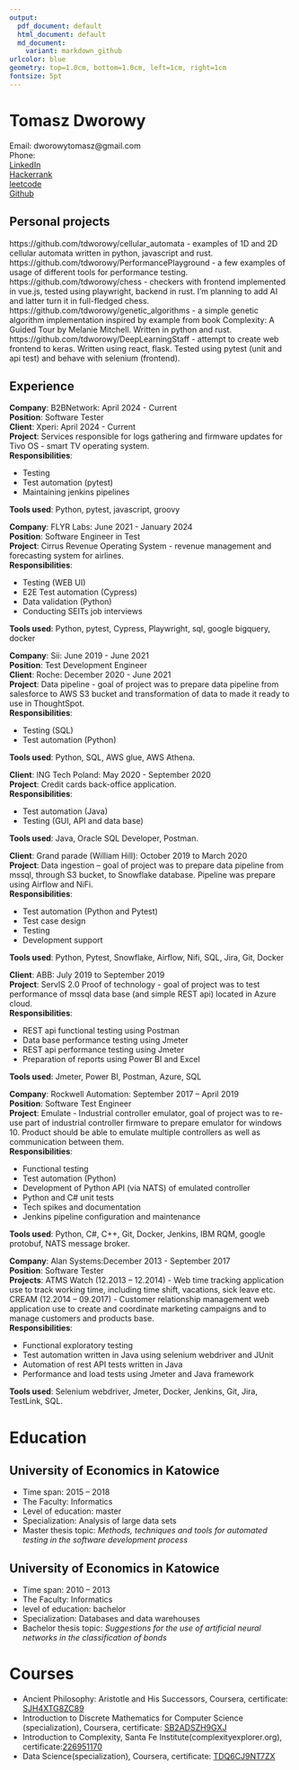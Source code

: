 ```yaml
---
output:
  pdf_document: default
  html_document: default
  md_document:
    variant: markdown_github
urlcolor: blue
geometry: top=1.0cm, bottom=1.0cm, left=1cm, right=1cm
fontsize: 5pt
---
```

# Tomasz Dworowy
\noindent\makebox[\linewidth]{\rule{\paperwidth}{1pt}}

Email: dworowytomasz@gmail.com  
Phone:  
[LinkedIn](https://linkedin.com/in/tomasz-dworowy-aab283bb)  
[Hackerrank](https://www.hackerrank.com/dworowytomasz)  
[leetcode](https://leetcode.com/dworowytomasz/)  
[Github](https://github.com/tdworowy)  

\noindent\makebox[\linewidth]{\rule{\paperwidth}{1pt}}

## Personal projects
https://github.com/tdworowy/cellular_automata - examples of 1D and 2D cellular automata written in python,  javascript and rust.  
https://github.com/tdworowy/PerformancePlayground - a few examples of usage of different tools for performance testing.   
https://github.com/tdworowy/chess - checkers with frontend implemented in vue.js, tested using playwright, backend in rust. I'm planning to add AI and latter turn it in full-fledged chess.  
https://github.com/tdworowy/genetic_algorithms - a simple genetic algorithm implementation inspired by example from book Complexity: A Guided Tour by Melanie Mitchell. Written in python and rust.   
https://github.com/tdworowy/DeepLearningStaff - attempt to create web frontend to keras. Written using react, flask. Tested using pytest (unit and api test) and behave with selenium (frontend). 

\noindent\makebox[\linewidth]{\rule{\paperwidth}{1pt}}

## Experience

**Company**: B2BNetwork: April 2024 - Current  
**Position**: Software Tester  
**Client**: Xperi: April 2024 - Current  
**Project**: Services responsible for logs gathering and firmware updates for Tivo OS - smart TV operating system.  
**Responsibilities**:

* Testing
* Test automation (pytest)
* Maintaining jenkins pipelines

**Tools used**:  Python, pytest, javascript, groovy  

\noindent\makebox[\linewidth]{\rule{\paperwidth}{1pt}}

**Company**: FLYR Labs: June 2021 - January 2024  
**Position**: Software Engineer in Test  
**Project**: Cirrus Revenue Operating System - revenue management and forecasting system for airlines.  
**Responsibilities**:

* Testing (WEB UI)
* E2E Test automation (Cypress)
* Data validation (Python)
* Conducting SEITs job interviews

**Tools used**: Python, pytest, Cypress, Playwright, sql, google bigquery, docker  


\noindent\makebox[\linewidth]{\rule{\paperwidth}{1pt}}

**Company**: Sii: June 2019 - June 2021  
**Position**: Test Development Engineer  
**Client**: Roche: December 2020 - June 2021  
**Project**: Data pipeline - goal of project was to prepare data pipeline from salesforce to AWS S3 bucket and transformation of data to made it ready to use in ThoughtSpot.  
**Responsibilities**:

* Testing (SQL)
* Test automation (Python)

**Tools used**: Python, SQL, AWS glue, AWS Athena.  

**Client**: ING Tech Poland: May 2020 - September 2020  
**Project**: Credit cards back-office application.  
**Responsibilities**:

* Test automation (Java)
* Testing (GUI, API and data base)

**Tools used**: Java, Oracle SQL Developer, Postman.  

**Client**: Grand parade (William Hill): October 2019 to March 2020  
**Project**: Data ingestion – goal of project was to prepare data pipeline from mssql, through S3 bucket, to Snowflake database. Pipeline was prepare using Airflow and NiFi.  
**Responsibilities**:  

* Test automation (Python and Pytest)
* Test case design
* Testing
* Development support  
  
**Tools used**: Python, Pytest, Snowflake, Airflow, Nifi, SQL, Jira, Git, Docker  

**Client**: ABB: July 2019 to September 2019  
**Project**: ServIS 2.0 Proof of technology - goal of project was to test performance of mssql data base (and simple REST api) located in Azure cloud.  
**Responsibilities**:  

* REST api functional testing using Postman
* Data base performance testing using Jmeter
* REST api performance testing using Jmeter
* Preparation of reports using Power BI and Excel  

**Tools used**: Jmeter, Power BI, Postman, Azure, SQL  

\noindent\makebox[\linewidth]{\rule{\paperwidth}{1pt}}

**Company**: Rockwell Automation: September 2017 – April 2019  
**Position**: Software Test Engineer  
**Project**: Emulate - Industrial controller emulator, goal of project was to re-use part of industrial controller firmware to prepare emulator for windows 10. Product should be able to emulate multiple controllers as well as communication between them.  
**Responsibilities**:

* Functional testing
* Test automation (Python)
* Development of Python API (via NATS) of emulated controller
* Python and C# unit tests
* Tech spikes and documentation
* Jenkins pipeline configuration and maintenance  

**Tools used**: Python, C#, C++, Git, Docker, Jenkins, IBM RQM, google protobuf, NATS message broker.  

\noindent\makebox[\linewidth]{\rule{\paperwidth}{1pt}}

**Company**: Alan Systems:December 2013 - September 2017  
**Position**: Software Tester  
**Projects**: ATMS Watch (12.2013 – 12.2014) - Web time tracking application use to track working time, including time shift, vacations, sick leave etc.  
CREAM (12.2014 – 09.2017) - Customer relationship management web application use to create and coordinate marketing campaigns and to manage customers and products base.  
**Responsibilities**:  

* Functional exploratory testing
* Test automation written in Java using selenium webdriver and JUnit
* Automation of rest API tests written in Java
* Performance and load tests using Jmeter and Java framework

**Tools used**: Selenium webdriver, Jmeter, Docker, Jenkins, Git, Jira, TestLink, SQL.  

\noindent\makebox[\linewidth]{\rule{\paperwidth}{1pt}}

# Education

## University of Economics in Katowice  

* Time span: 2015 – 2018
* The Faculty: Informatics
* Level of education: master
* Specialization: Analysis of large data sets
* Master thesis topic: *Methods, techniques and tools for automated testing in the software development process*

 
## University of Economics in Katowice

* Time span: 2010 – 2013
* The Faculty: Informatics
* level of education: bachelor
* Specialization: Databases and data warehouses
* Bachelor thesis topic: *Suggestions for the use of artificial neural networks in the classification of bonds*

\noindent\makebox[\linewidth]{\rule{\paperwidth}{1pt}}

# Courses

* Ancient Philosophy: Aristotle and His Successors, Coursera, certificate: [SJH4XTG8ZC89](https://www.coursera.org/account/accomplishments/records/SJH4XTG8ZC89)
* Introduction to Discrete Mathematics for Computer Science (specialization), Coursera, certificate: [SB2ADSZH9GXJ](https://www.coursera.org/account/accomplishments/specialization/SB2ADSZH9GXJ)
* Introduction to Complexity, Santa Fe Institute(complexityexplorer.org), certificate:[226951170](https://www.complexityexplorer.org/courses/104-introduction-to-complexity/certificates/226951170)
* Data Science(specialization), Coursera, certificate: [TDQ6CJ9NT7ZX](https://www.coursera.org/account/accomplishments/specialization/TDQ6CJ9NT7ZX)

\noindent\makebox[\linewidth]{\rule{\paperwidth}{1pt}}

